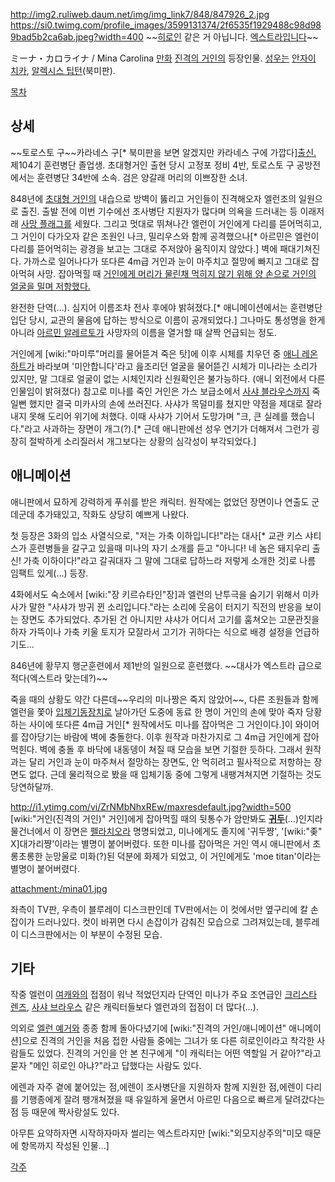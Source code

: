 http://img2.ruliweb.daum.net/img/img_link7/848/847926_2.jpg
https://si0.twimg.com/profile_images/3599131374/2f6535f1929488c98d989bad5b2ca6ab.jpeg?width=400
~~[[히로인]] 같은 거 아닙니다. [[엑스트라]]입니다~~

ミーナ・カロライナ / Mina Carolina
[[만화]] [[진격의 거인]]의 등장인물. [[성우]]는 [[안자이 치카]], [[알렉시스 팁턴]](북미판).

[[목차]]
== 상세 ==
~~토로스토 구~~카라네스 구[* 북미판을 보면 알겠지만 카라네스 구에 가깝다][http://www.youtube.com/watch?v=imWMPybPfIc 출신.] 제104기 훈련병단 졸업생. 초대형거인 출현 당시 고정포 정비 4반, 토로스토 구 공방전에서는 훈련병단 34반에 소속. 검은 양갈래 머리의 이쁘장한 소녀.

848년에 [[초대형 거인]]의 내습으로 방벽이 뚫리고 거인들이 진격해오자 엘런조의 일원으로 출진. 출발 전에 이번 기수에선 조사병단 지원자가 많다며 의욕을 드러내는 등 이래저래 [[사망 플래그]]를 세웠다. 그리고 멋대로 뛰쳐나간 엘런이 거인에게 다리를 뜯어먹히고, 그 거인이 다가오자 같은 조원인 나크, 밀리우스와 함께 공격했으나[* 아르민은 엘런이 다리를 뜯어먹히는 광경을 보고는 그대로 주저앉아 움직이지 않았다.] 벽에 패대기쳐진다. 가까스로 일어나다가 또다른 4m급 거인과 눈이 마주치고 절망에 빠지고 그대로 잡아먹혀 사망. 잡아먹힐 때 [http://gall.dcinside.com/list.php?id=comic_new1&no=173243 거인에게 머리가 물린채 먹히지 않기 위해 양 손으로 거인의 얼굴을 밀며 저항했다.]
 
완전한 단역(…). 심지어 이름조차 전사 후에야 밝혀졌다.[* 애니메이션에서는 훈련병단 입단 당시, 교관의 물음에 답하는 방식으로 이름이 공개되었다.] 그나마도 통성명을 한게 아니라 [[아르민 알레르토]]가 사망자의 이름을 열거할 때 살짝 언급되는 정도.

거인에게 [wiki:"마미루"머리를 물어뜯겨 죽은 탓]에 이후 시체를 치우던 중 [[애니 레온하트]]가 바라보며 '미안합니다'라고 읊조리던 얼굴을 물어뜯긴 시체가 미나라는 소리가 있지만, 말 그대로 얼굴이 없는 시체인지라 신원확인은 불가능하다. (애니 외전에서 다른 인물임이 밝혀졌다) 참고로 미나를 죽인 거인은 가스 보급소에서 [[사샤 블라우스]]까지 죽일뻔 했지만 결국 미카사의 손에 쓰러진다. 사샤가 목덜미를 쳤지만 약점을 제대로 잘라내지 못해 도리어 위기에 처했다. 이때 사샤가 기어서 도망가며 "크, 큰 실례를 했습니다."라고 사과하는 장면이 개그(?).[* 근데 애니판에선 성우 연기가 더해져서 그런가 굉장히 절박하게 소리질러서 개그보다는 상황의 심각성이 부각되었다.]

== 애니메이션 ==
애니판에서 묘하게 강력하게 푸쉬를 받은 캐릭터. 원작에는 없었던 장면이나 연출도 군데군데 추가돼있고, 작화도 상당히 예쁘게 나왔다.

첫 등장은 3화의 입소 사열식으로, "저는 가축 이하입니다!"라는 대사[* 교관 키스 샤티스가 훈련병들을 갈구고 있을때 미나의 자기 소개를 듣고 "아니다! 네 놈은 돼지우리 출신! 가축 이하이다!"라고 갈궈대자 그 말에 그대로 답하느라 저렇게 소개한 것]로 나름 임팩트 있게(…) 등장.

4화에서도 숙소에서 [wiki:"장 키르슈타인"장]과 엘런의 난투극을 숨기기 위해서 미카사가 말한 "사샤가 방귀 뀐 소리입니다."라는 소리에 웃음이 터지기 직전의 반응을 보이는 장면도 추가되었다. 추가된 건 아니지만 샤샤가 어디서 고기를 훔쳐오는 고문관짓을 하자 가뜩이나 가축 키울 토지가 모잘라서 고기가 귀하다는 식으로 배경 설정을 언급하기도...

846년에 황무지 행군훈련에서 제1반의 일원으로 훈련했다. ~~대사가 엑스트라 급으로 적다(엑스트라 맞는데?)~~

죽을 때의 상황도 약간 다른데~~우리의 미나짱은 죽지 않았어~~, 다른 조원들과 함께 엘런을 쫓아 [[입체기동장치]]로 날아가던 도중에 동료 한 명이 거인의 손에 맞아 죽자 당황하는 사이에 또다른 4m급 거인[* 원작에서도 미나를 잡아먹은 그 거인이다.]이 와이어를 잡아당기는 바람에 벽에 충돌한다. 이후 원작과 마찬가지로 그 4m급 거인에게 잡아먹힌다. 벽에 충돌 후 바닥에 내동뎅이 쳐질 때 모습을 보면 기절한 듯하다. 그래서 원작과는 달리 거인과 눈이 마주쳐서 절망하는 장면도, 안 먹히려고 필사적으로 저항하는 장면도 없다. 근데 물리적으로 봤을 때 입체기동 중에 그렇게 내팽겨쳐지면 기절하는 것도 당연하달까.

http://i1.ytimg.com/vi/ZrNMbNhxREw/maxresdefault.jpg?width=500
[wiki:"거인(진격의 거인)" 거인]에게 잡아먹힐 때의 뒷통수가 암만봐도 '''[[귀두]]'''(…)인지라 물건너에서 이 장면은 [[펠라치오]]라 명명되었고, 미나에게도 졸지에 '귀두쨩', '[wiki:"좆" X]대가리쨩'이라는 별명이 붙어버렸다.
또한 미나를 잡아먹은 거인 역시 애니판에서 초롱초롱한 눈망울로 미화(?)된 덕분에 화제가 되었고, 이 거인에게도 'moe titan'이라는 별명이 붙어버렸다. 

attachment:/mina01.jpg

﻿좌측이 TV판, 우측이 블루레이 디스크판인데 TV판에서는 이 컷에서만 옆구리에 칼 손잡이가 드러나있다. 컷이 바뀌면 다시 손잡이가 감춰진 모습으로 그려져있는데, 블루레이 디스크판에서는 이 부분이 수정된 모습.

== 기타 ==
작중 엘런이 [[여캐]]와의 접점이 워낙 적었던지라 단역인 미나가 주요 조연급인 [[크리스타 렌즈]], [[사샤 브라우스]] 같은 캐릭터들보다 엘런과의 접점이 더 많다(…).

의외로 [[엘런 예거]]와 종종 함께 돌아다녔기에 [wiki:"진격의 거인/애니메이션" 애니메이션]으로 진격의 거인을 처음 접한 사람들 중에는 그녀가 또 다른 히로인이라고 착각한 사람들도 있었다. 진격의 거인을 안 본 친구에게 "이 캐릭터는 어떤 역할일 거 같아?"라고 묻자 "메인 히로인 아냐?"라고 답했다는 사람도 있다.

에렌과 자주 곁에 붙어있는 점,에렌이 조사병단을 지원하자 함께 지원한 점,에렌이 다리를 기행종에게 잘려 팽개쳐졌을 때 유일하게 울면서 아르민 다음으로 빠르게 달려갔다는 점 등 때문에 짝사랑설도 있다.

아무튼 요약하자면 시작하자마자 썰리는 엑스트라지만 [wiki:"외모지상주의"미모 때문에 항목까지 작성된 인물...]

[[각주]]
